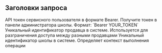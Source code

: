 ## Заголовки запроса

<ParamField header="Authorization" type="string" required>
    API токен сервисного пользователя в формате Bearer. Получите токен в панели администратора школы. Формат: `Bearer YOUR_TOKEN`
</ParamField>

<ParamField header="Seller-Id" type="string" required>
    Уникальный идентификатор продавца в системе. Используется для разграничения доступа между разными продавцами
</ParamField>

<ParamField header="School-Id" type="string" required>
    Уникальный идентификатор школы в системе. Определяет контекст выполнения операции
</ParamField>
